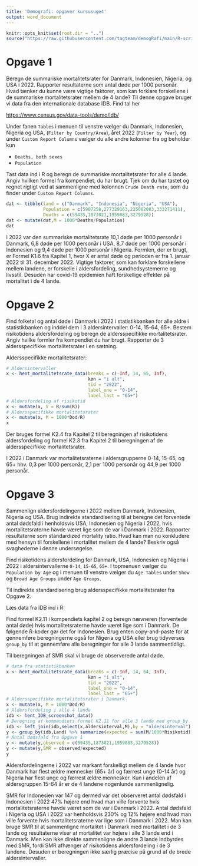```yaml
---
title: 'Demografi: opgaver kursusuge4'
output: word_document
---
```

```r
knitr::opts_knit$set(root.dir = "..")
source("https://raw.githubusercontent.com/tagteam/demogRafi/main/R-scripts/demofunk.R")
```


# Opgave 1

Beregn de summariske mortalitetsrater for Danmark, Indonesien,
Nigeria, og USA i 2022. Rapporter resultaterne som antal døde per 1000
personår. Hvad tænker du kunne være vigtige faktorer, som kan forklare
forskellene i de summariske mortalitetsrater mellem de 4 lande?  Til
denne opgave bruger vi data fra den internationale database IDB. Find
tal her

\bigskip
<https://www.census.gov/data-tools/demo/idb/>
\bigskip

Under fanen `Tables` i menuen til venstre vælger du Danmark,
Indonesien, Nigeria og USA, (`Filter by Country/Area`), året 2022
(`Filter by Year`), og under `Custom Report Columns` vælger du alle
andre kolonner fra og beholder kun

-   `Deaths, both sexes`
-   `Population`

Tast data ind i R og beregn de summariske mortalitetsrater for alle 4
lande. Angiv hvilken formel fra kompendiet, du har brugt. Tjek om du
har tastet og regnet rigtigt ved at sammenligne med kolonnen `Crude
Death rate`, som du finder under `Custom Report Columns`.

```r
dat <- tibble(land = c("Danmark", "Indonesia", "Nigeria", "USA"),
              Population = c(5907258,277329163,225082083,333271411),
              Deaths = c(59435,1873021,1959083,3279528))
dat <- mutate(dat,M = 1000*Deaths/Population)
dat 
```

I 2022 var den summariske mortalitetsrate 10,1 døde per 1000 personår
i Danmark, 6,8 døde per 1000 personår i USA, 8,7 døde per 1000
personår i Indonesien og 9,4 døde per 1000 personår i
Nigeria. Formlen, der er brugt, er Formel K1.6 fra Kapitel 1, hvor X
er antal døde og perioden er fra 1. januar 2022
til 31. december 2022. Vigtige faktorer, som kan forklare forskellene
mellem landene, er forskelle i aldersfordeling, sundhedsystemerne og
livsstil. Desuden har covid-19 epidemien haft forskellige effekter på
mortalitet i de 4 lande.


# Opgave 2

Find folketal og antal døde i Danmark i 2022 i statistikbanken for
alle aldre i statistikbanken og inddel dem i 3 aldersintervaller:
0-14, 15-64, 65+. Bestem risikotidens aldersfordeling og beregn de
aldersspecifikke mortalitetsrater. Angiv hvilke formler fra kompendiet
du har brugt. Rapporter de 3 aldersspecifikke mortalitetsrater i en
sætning.

Aldersspecifikke mortalitetsrater:

```r
# Aldersintervaller
x <- hent_mortalitetsrate_data(breaks = c(-Inf, 14, 65, Inf),
                               køn = "i alt",
                               tid = "2022",
                               label_one = "0-14",
                               label_last = "65+")
# Aldersfordeling af risikotid
x <- mutate(x, V = R/sum(R))
# Aldersspecifikke mortalitetsrater
x <- mutate(x, M = 1000*Dod/R)
x 
```

Der bruges formel K2.4 fra Kapitel 2 til beregningen af risikotidens
aldersfordeling og formel K2.3 fra Kapitel 2 til beregningen af de
aldersspecifikke mortalitetsrater. 

I 2022 i Danmark var mortalitetsraterne i aldersgrupperne 0-14, 15-65,
og 65+ hhv. 0,3 per 1000 personår, 2,1 per 1000 personår og 44,9 per
1000 personår.


# Opgave 3

Sammenlign aldersfordelingerne i 2022 mellem Danmark, Indonesien,
Nigeria og USA. Brug indirekte standardisering til at beregne det
forventede antal dødsfald i henholdsvis USA, Indonesien og Nigeria i
2022, hvis mortalitetsraterne havde været lige som de var i Danmark
i 2022. Rapporter resultaterne som standardized mortality ratio. Hvad
kan man nu konkludere med hensyn til forskellene i mortalitet mellem
de 4 lande? Beskriv også svaghederne i denne undersøgelse.

Find risikotidens aldersfordeling for Danmark, USA, Indonesien og
Nigeria i 2022 i aldersintervallerne `0-14`, `15-65`, `65+`. I
topmenuen vælger du `Population by Age` og i menuen til venstre vælger
du `Age Tables` under `Show` og `Broad Age Groups` under `Age
Groups`. 

Til indirekte standardisering brug aldersspecifikke mortalitetsrater
fra Opgave 2.

Læs data fra IDB ind i R:

Find formel K2.11 i kompendiets kapitel 2 og beregn nævneren
(forventede antal døde) hvis mortalitetsraterne havde været lige som i
Danmark. De følgende R-koder gør det for Indonesien. Brug enten
copy-and-paste for at gennemføre beregningerne også for Nigeria og USA
eller brug tidyverses `group_by` til at gennemføre alle beregninger
for alle 3 lande sammentidligt.

Til beregningen af SMR skal vi bruge de observerede antal døde.

```r
# data fra statistikbanken
x <- hent_mortalitetsrate_data(breaks = c(-Inf, 14, 64, Inf),
                               køn = "i alt",
                               tid = "2022",
                               label_one = "0-14",
                               label_last = "65+")
# Aldersspecifikke mortalitetsrater i Danmark
x <- mutate(x, M = 1000*Dod/R)
# Aldersfordeling i alle 4 lande
idb <- hent_IDB_screenshot_data()
# Beregning af kompendiets formel K2.11 for alle 3 lande med group_by
idb <- left_join(idb,select(x,aldersinterval,M),by = "aldersinterval")
y <- group_by(idb,Land) %>% summarize(expected = sum(M/1000*Risikotid))
# Antal dødsfald fra Opgave 1 
y <- mutate(y,observed = c(59435,1873021,1959083,3279528))
y <- mutate(y,SMR = observed/expected)
y 
```

Aldersfordelingerne i 2022 var markant forskelligt mellem de 4 lande
hvor Danmark har flest ældre mennesker (65+ år) og færrest unge (0-14
år) og Nigeria har flest unge og færrest ældre mennesker. Kun i
andelen af aldersgruppen 15-64 år er de 4 landene nogenlunde
sammenlignelig.

SMR for Indonesien var 147 og dermed var det observeret antal dødsfald
i Indonesien i 2022 47% højere end hvad man ville forvente hvis
mortalitetsraterne havde været som de var i Danmark i 2022. Antal
dødsfald i Nigeria og USA i 2022 var henholdsvis 230% og 12% højere
end hvad man ville forvente hvis mortalitetsraterne var lige som i
Danmark i 2022. Man kan bruge SMR til at sammenligne mortalitet i
Danmark med mortalitet i de 3 lande og resultaterne viser at
mortalitet var højere i alle 3 lande end i Danmark. Men kan ikke
direkte sammenligne de andre 3 lande indbyrdes med SMR, fordi SMR
afhænger af risikotidens aldersfordeling i de 3 landene.  Desuden er
beregningen ikke særlig præcise på grund af de brede
aldersintervaller.

